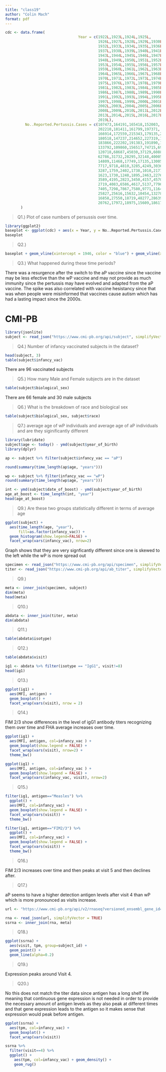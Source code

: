 ```yaml
---
title: "class19"
author: "Colin Mach"
format: pdf
---
```


```r
cdc <- data.frame(
                                 Year = c(1922L,1923L,1924L,1925L,
                                          1926L,1927L,1928L,1929L,1930L,1931L,
                                          1932L,1933L,1934L,1935L,1936L,
                                          1937L,1938L,1939L,1940L,1941L,1942L,
                                          1943L,1944L,1945L,1946L,1947L,
                                          1948L,1949L,1950L,1951L,1952L,
                                          1953L,1954L,1955L,1956L,1957L,1958L,
                                          1959L,1960L,1961L,1962L,1963L,
                                          1964L,1965L,1966L,1967L,1968L,1969L,
                                          1970L,1971L,1972L,1973L,1974L,
                                          1975L,1976L,1977L,1978L,1979L,1980L,
                                          1981L,1982L,1983L,1984L,1985L,
                                          1986L,1987L,1988L,1989L,1990L,
                                          1991L,1992L,1993L,1994L,1995L,1996L,
                                          1997L,1998L,1999L,2000L,2001L,
                                          2002L,2003L,2004L,2005L,2006L,2007L,
                                          2008L,2009L,2010L,2011L,2012L,
                                          2013L,2014L,2015L,2016L,2017L,2018L,
                                          2019L),
         No..Reported.Pertussis.Cases = c(107473,164191,165418,152003,
                                          202210,181411,161799,197371,
                                          166914,172559,215343,179135,265269,
                                          180518,147237,214652,227319,103188,
                                          183866,222202,191383,191890,109873,
                                          133792,109860,156517,74715,69479,
                                          120718,68687,45030,37129,60886,
                                          62786,31732,28295,32148,40005,
                                          14809,11468,17749,17135,13005,6799,
                                          7717,9718,4810,3285,4249,3036,
                                          3287,1759,2402,1738,1010,2177,2063,
                                          1623,1730,1248,1895,2463,2276,
                                          3589,4195,2823,3450,4157,4570,
                                          2719,4083,6586,4617,5137,7796,6564,
                                          7405,7298,7867,7580,9771,11647,
                                          25827,25616,15632,10454,13278,
                                          16858,27550,18719,48277,28639,32971,
                                          20762,17972,18975,15609,18617)
       )
```

> Q1.) Plot of case numbers of persussis over time.

```r
library(ggplot2)
baseplot <- ggplot(cdc) + aes(x = Year, y = No..Reported.Pertussis.Cases) + geom_line() + geom_point() + labs(title = "Cases of Pertussis in US 1922-2019")
baseplot
```

> Q2.)

```r
baseplot + geom_vline(xintercept = 1946, color = "blue") + geom_vline(xintercept = 1996, color = "red")
```

> Q3.) What happened during these time periods?

There was a resurgence after the switch to the aP vaccine since the vaccine may be less efective than the wP vaccine and may not provide as much immunity since the pertussis may have evolved and adapted from the aP vaccine. The spike was also correlated with vaccine hesistancy since that was when people were misinformed that vaccines cause autism which has had a lasting impact since the 2000s.

# CMI-PB

```r
library(jsonlite)
subject <- read_json("https://www.cmi-pb.org/api/subject", simplifyVector = TRUE) 
```

> Q4.) Number of infancy vaccinated subjects in the dataset?

```r
head(subject, 3)
table(subject$infancy_vac)
```

There are 96 vaccinated subjects

> Q5.) How many Male and Female subjects are in the dataset

```r
table(subject$biological_sex)
```
There are 66 female and 30 male subjects

> Q6.) What is the breakdown of race and biological sex

```r
table(subject$biological_sex, subject$race)
```
> Q7.) average age of wP individuals and average age of aP individuals and are they siginificantly different

```r
library(lubridate)
subject$age <- today() - ymd(subject$year_of_birth)
library(dplyr)

ap <- subject %>% filter(subject$infancy_vac == "aP")

round(summary(time_length(ap$age, "years")))
```

```r
wp <- subject %>% filter(infancy_vac == "wP")
round(summary(time_length(wp$age, "years")))
```

```r
int <- ymd(subject$date_of_boost) - ymd(subject$year_of_birth)
age_at_boost <- time_length(int, "year")
head(age_at_boost)
```

> Q9.) Are these two groups statistically different in terms of average age

```r
ggplot(subject) +
  aes(time_length(age, "year"),
      fill=as.factor(infancy_vac)) +
  geom_histogram(show.legend=FALSE) +
  facet_wrap(vars(infancy_vac), nrow=2)
```
Graph shows that they are very signficantly different since one is skewed to the left while the wP is more spread out

```r
specimen <- read_json("https://www.cmi-pb.org/api/specimen", simplifyVector = TRUE)
titer <- read_json("https://www.cmi-pb.org/api/ab_titer", simplifyVector = TRUE)
```

> Q9.) 

```r
meta <- inner_join(specimen, subject)
dim(meta)
head(meta)
```

> Q10.) 

```r
abdata <- inner_join(titer, meta)
dim(abdata)
```

> Q11.) 

```r
table(abdata$isotype)
```

> Q12.)

```r
table(abdata$visit)
```

```r
ig1 <- abdata %>% filter(isotype == "IgG1", visit!=8)
head(ig1)
```

> Q13.)

```r
ggplot(ig1) +
  aes(MFI, antigen) +
  geom_boxplot() +
  facet_wrap(vars(visit), nrow = 2)
```
> Q14.) 

FIM 2/3 show differences in the level of igG1 antibody titers recognizing them over time and FHA average increases over time.

```r
ggplot(ig1) +
  aes(MFI, antigen, col=infancy_vac ) +
  geom_boxplot(show.legend = FALSE) + 
  facet_wrap(vars(visit), nrow=2) +
  theme_bw()
```

```r
ggplot(ig1) +
  aes(MFI, antigen, col=infancy_vac ) +
  geom_boxplot(show.legend = FALSE) + 
  facet_wrap(vars(infancy_vac, visit), nrow=2)
```

> Q15.) 

```r
filter(ig1, antigen=="Measles") %>%
  ggplot() +
  aes(MFI, col=infancy_vac) +
  geom_boxplot(show.legend = FALSE) +
  facet_wrap(vars(visit)) +
  theme_bw()
```
```r
filter(ig1, antigen=="FIM2/3") %>%
  ggplot() +
  aes(MFI, col=infancy_vac) +
  geom_boxplot(show.legend = FALSE) +
  facet_wrap(vars(visit)) +
  theme_bw()
```
> Q16.) 

FIM 2/3 increases over time and then peaks at visit 5 and then declines after.

> Q17.)

aP seems to have a higher detection antigen levels after visit 4 than wP which is more pronounced as visits increase.

```r
url <- "https://www.cmi-pb.org/api/v2/rnaseq?versioned_ensembl_gene_id=eq.ENSG00000211896.7"

rna <- read_json(url, simplifyVector = TRUE) 
ssrna <- inner_join(rna, meta)
```

> Q18.)

```r
ggplot(ssrna) +
  aes(visit, tpm, group=subject_id) +
  geom_point() +
  geom_line(alpha=0.2)
```

> Q19.)

Expression peaks around Visit 4.

> Q20.)

No this does not match the titer data since antigen has a long shelf life meaning that continuous gene expression is not needed in order to provide the necessary amount of antigen levels as they also peak at different times and that gene expression leads to the antigen so it makes sense that expression would peak before antigen.

```r
ggplot(ssrna) +
  aes(tpm, col=infancy_vac) +
  geom_boxplot() +
  facet_wrap(vars(visit))
```

```r
ssrna %>%  
  filter(visit==4) %>% 
  ggplot() +
    aes(tpm, col=infancy_vac) + geom_density() + 
    geom_rug() 
```

